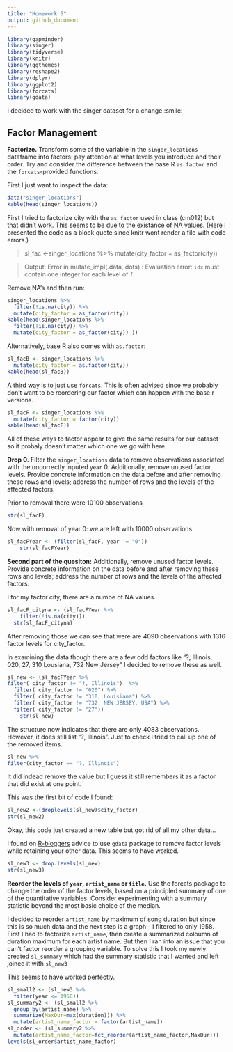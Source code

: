 ```yaml
---
title: "Homework 5"
output: github_document
---
```



```r
library(gapminder)
library(singer)
library(tidyverse)
library(knitr)
library(ggthemes)
library(reshape2)
library(dplyr)
library(ggplot2)
library(forcats)
library(gdata)
```

I decided to work with the singer dataset for a change :smile:

## Factor Management

**Factorize.** Transform some of the variable in the `singer_locations` dataframe into factors: pay attention at what levels you introduce and their order. Try and consider the difference between the base R `as.factor` and the `forcats`-provided functions.

First I just want to inspect the data: 
```r
data("singer_locations")
kable(head(singer_locations))
```

First I tried to factorize city with the `as_factor` used in class (cm012) but that didn't work. This seems to be due to the existance of NA values. (Here I presented the code as a block quote since knitr wont render a file with code errors.)

> sl_fac <-singer_locations %>% 
  mutate(city_factor = as_factor(city))

>Output: Error in mutate_impl(.data, dots) : Evaluation error: `idx` must contain one integer for each level of `f`.

Remove NA's and then run: 

```r
singer_locations %>% 
  filter(!is.na(city)) %>% 
  mutate(city_factor = as_factor(city)) 
kable(head(singer_locations %>% 
  filter(!is.na(city)) %>% 
  mutate(city_factor = as_factor(city)) ))
```

Alternatively, base R also comes with `as.factor`: 
```r
sl_facB <- singer_locations %>% 
  mutate(city_factor = as.factor(city)) 
kable(head(sl_facB))
```

A third way is to just use `forcats`. This is often advised since we probably don't want to be reordering our factor which can happen with the base r versions. 
```r
sl_facF <- singer_locations %>% 
  mutate(city_factor = factor(city))
kable(head(sl_facF))
```

All of these ways to factor appear to give the same results for our dataset so it probaly doesn't matter which one we go with here. 

**Drop 0.** Filter the `singer_locations` data to remove observations associated with the uncorrectly inputed `year` 0. Additionally, remove unused factor levels. Provide concrete information on the data before and after removing these rows and levels; address the number of rows and the levels of the affected factors.

Prior to removal there were 10100 observations 

```r
str(sl_facF)
```
 
 Now with removal of year 0: we are left with 10000 observations

```r
sl_facFYear <- (filter(sl_facF, year != "0")) 
    str(sl_facFYear)
```
**Second part of the quesiton:** Additionally, remove unused factor levels. Provide concrete information on the data before and after removing these rows and levels; address the number of rows and the levels of the affected factors.

I for my factor city, there are a numbe of NA values. 
```r
sl_facF_cityna <- (sl_facFYear %>% 
    filter(!is.na(city)))
  str(sl_facF_cityna)
```
After removing those we can see that were are 4090 observations with 1316 factor levels for city_factor. 

In examining the data though there are a few odd factors like "?, Illinois, 020, 27, 310 Lousiana, 732 New Jersey" I decided to remove these as well. 

```r
sl_new <- (sl_facFYear %>% 
filter( city_factor != "?, Illinois")  %>% 
  filter( city_factor != "020") %>% 
  filter( city_factor != "310, Louisiana") %>% 
  filter( city_factor != "732, NEW JERSEY, USA") %>% 
  filter( city_factor != "27")) 
    str(sl_new) 
```

The structure now indicates that there are only 4083 observations. However, it does still list "?, Illinois". Just to check I tried to call up one of the removed items. 
```r
sl_new %>% 
filter(city_factor == "?, Illinois") 
```

It did indead remove the value but I guess it still remembers it as a factor that did exist at one point. 

This was the first bit of code I found:
```r
sl_new2 <-(droplevels(sl_new)$city_factor)
str(sl_new2)
```
Okay, this code just created a new table but got rid of all my other data... 

I found on [R-bloggers](https://www.r-bloggers.com/r-drop-factor-levels-in-a-dataset/) advice to use `gdata` package to remove factor levels while retaining your other data. This seems to have worked. 
```r
sl_new3 <- drop.levels(sl_new) 
str(sl_new3)
```


**Reorder the levels of `year`, `artist_name` or `title`.** Use the forcats package to change the order of the factor levels, based on a principled summary of one of the quantitative variables. Consider experimenting with a summary statistic beyond the most basic choice of the median.

I decided to reorder `artist_name` by maximum of song duration but since this is so much data and the next step is a graph - I filtered to only 1958. First I had to factorize `artist_name`, then create a summarized coloumn of duration maximum for each artist name. But then I ran into an issue that you can't factor reorder a grouping variable. To solve this I took my newly created `sl_summary` which had the summary statistic that I wanted and left joined it with `sl_new3`

This seems to have worked perfectly. 

```r
sl_small2 <- (sl_new3 %>% 
  filter(year <= 1958))
sl_summary2 <- (sl_small2 %>% 
  group_by(artist_name) %>% 
  summarize(MaxDur=max(duration))) %>% 
  mutate(artist_name_factor = factor(artist_name)) 
sl_order <- (sl_summary2 %>% 
  mutate(artist_name_factor=fct_reorder(artist_name_factor,MaxDur)))
levels(sl_order$artist_name_factor)
```



```r

```




